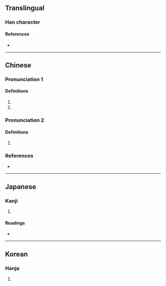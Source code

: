 {{character info/new}}
==Translingual==

===Han character===
{{Han char|rn=9|rad=人|as=11|sn=13|four=22239|canj=OHDP|ids=⿰亻悉}}

====References====
* {{Han ref|kx=0115.160|dkj=01044|dj=0246.040|hdz=10212.060|uh=50C1|ud=20673|bh=DCBE|bd=56510}}

----

==Chinese==
{{zh-forms}}

===Pronunciation 1===
{{zh-pron
|m=xiè
|c=sit3,sat1
|mc=y
|oc=y
|cat=adv
}}

====Definitions====
{{zh-hanzi}}

# {{n-g|An onomatopoeia.}}
# {{n-g|Used in {{zh-l|僁𠋱}}.}}

===Pronunciation 2===
{{zh-pron
|m=sù
|c=seot1
}}

====Definitions====
{{zh-hanzi}}

# {{zh-only|侼僁}}

===References===
* {{R:yue:Hanzi}}

----

==Japanese==

===Kanji===
{{ja-kanji|grade=|rs=人11}}

# {{defn|lang=ja|sort=人11}}

====Readings====
* {{ja-readings|on=[[せつ]] (setsu), [[せち]] (sechi)|kun=[[こえ]] (koe), [[うめく]] (umeku)}}

----

==Korean==

===Hanja===
{{ko-hanja|hangeul=설|rv=seol|mr=sŏl}}

# {{defn|lang=ko|sort=人11}}